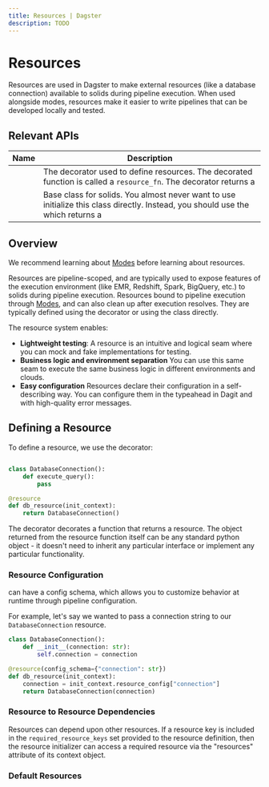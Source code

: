 ```yaml
---
title: Resources | Dagster
description: TODO
---
```


# Resources

Resources are used in Dagster to make external resources (like a database connection) available to solids during pipeline execution. When used alongside modes, resources make it easier to write pipelines that can be developed locally and tested.

## Relevant APIs

| Name                                      | Description                                                                                                                                                                                                        |
| ----------------------------------------- | ------------------------------------------------------------------------------------------------------------------------------------------------------------------------------------------------------------------ |
| <PyObject object="resource" decorator />  | The decorator used to define resources. The decorated function is called a `resource_fn`. The decorator returns a <PyObject object="ResourceDefinition" />                                                         |
| <PyObject object="ResourceDefinition"  /> | Base class for solids. You almost never want to use initialize this class directly. Instead, you should use the <PyObject object="resource" decorator /> which returns a <PyObject object="ResourceDefinition"  /> |

## Overview

We recommend learning about [Modes](/concepts/modes-resources/modes) before learning about resources.

Resources are pipeline-scoped, and are typically used to expose features of the execution environment (like EMR, Redshift, Spark, BigQuery, etc.) to solids during pipeline execution. Resources bound to pipeline execution through [Modes](/concepts/modes-resources/modes), and can also clean up after execution resolves. They are typically defined using the <PyObject object="resource" decorator /> decorator or using the <PyObject object="ResourceDefinition" /> class directly.

The resource system enables:

- **Lightweight testing**: A resource is an intuitive and logical seam where you can mock and fake implementations for testing.
- **Business logic and environment separation** You can use this same seam to execute the same business logic in different environments and clouds.
- **Easy configuration** Resources declare their configuration in a self-describing way. You can configure them in the typeahead in Dagit and with high-quality error messages.

## Defining a Resource

To define a resource, we use the <PyObject object="resource" decorator/> decorator:

```python

class DatabaseConnection():
    def execute_query():
        pass

@resource
def db_resource(init_context):
    return DatabaseConnection()
```

The <PyObject object="resource" decorator/> decorator decorates a function that returns a resource. The object returned from the resource function itself can be any standard python object - it doesn't need to inherit any particular interface or implement any particular functionality.

### Resource Configuration

<PyObject object="ResourceDefinition" pluralize /> can have a config schema, which
allows you to customize behavior at runtime through pipeline configuration.

For example, let's say we wanted to pass a connection string to our `DatabaseConnection` resource.

```python
class DatabaseConnection():
    def __init__(connection: str):
        self.connection = connection

@resource(config_schema={"connection": str})
def db_resource(init_context):
    connection = init_context.resource_config["connection"]
    return DatabaseConnection(connection)
```

### Resource to Resource Dependencies

Resources can depend upon other resources. If a resource key is included in the `required_resource_keys` set provided to the resource definition, then the resource initializer can access a required resource via the "resources" attribute of its context object.

<TODO />

### Default Resources

<TODO />
